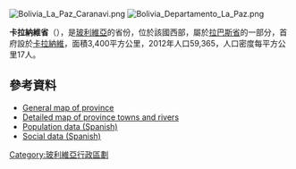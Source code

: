 [[Image:Bolivia_La_Paz_Caranavi.png|right]]
[[Image:Bolivia_Departamento_La_Paz.png|right]]

'''卡拉納維省'''（{{lang-es|Provincia de Caranavi}}），是[[玻利維亞|玻利維亞]]的省份，位於該國西部，屬於[[拉巴斯省_(玻利維亞)|拉巴斯省]]的一部分，首府設於[[卡拉納維|卡拉納維]]，面積3,400平方公里，2012年人口59,365，人口密度每平方公里17人。

==參考資料==
*[https://web.archive.org/web/20120427224208/http://aguabolivia.org/situacionaguaX/Riego/mapas/santacruz/t_caranavi.htm General map of province]
*[https://web.archive.org/web/20120504144336/http://aguabolivia.org/situacionaguaX/Riego/mapas/santacruz/caranavi.htm Detailed map of province towns and rivers]
*[https://web.archive.org/web/20081010173558/http://www.ine.gov.bo/default.aspx Population data (Spanish)]
*[https://web.archive.org/web/20081009065850/http://www.ine.gov.bo/html/dfid/index.htm Social data (Spanish)]

{{coord|15|40|S|67|25|W|type:adm2nd_region:BO|display=title}}

{{Bolivia-geo-stub}}
{{玻利維亞省份}}

[[Category:玻利維亞行政區劃|Category:玻利維亞行政區劃]]